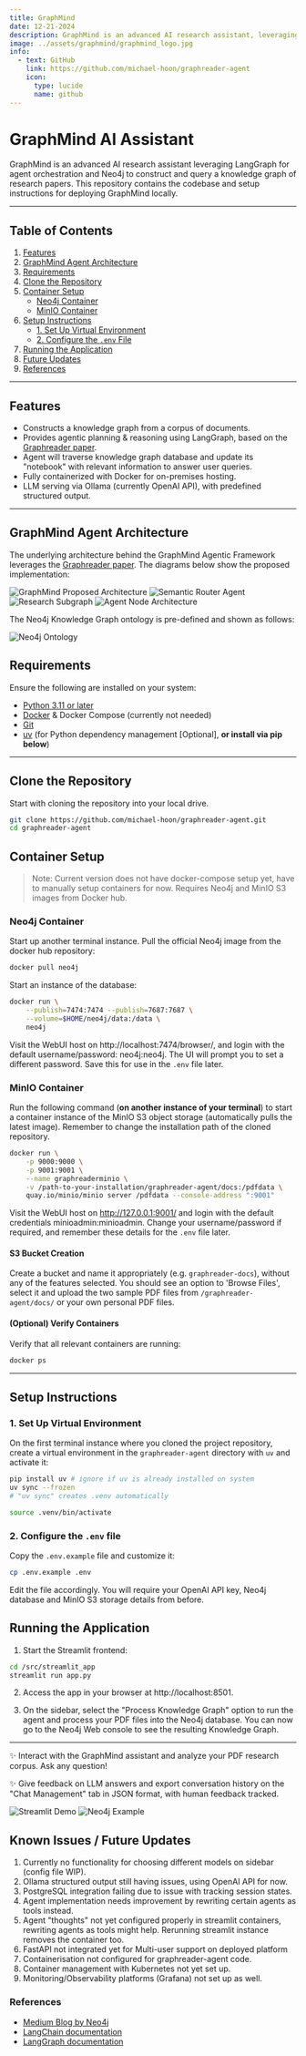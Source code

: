 ```yaml
---
title: GraphMind
date: 12-21-2024
description: GraphMind is an advanced AI research assistant, leveraging Graph Databases and Multi-agent Collaboration.
image: ../assets/graphmind/graphmind_logo.jpg
info:
  - text: GitHub
    link: https://github.com/michael-hoon/graphreader-agent
    icon:
      type: lucide
      name: github
---
```



# GraphMind AI Assistant

GraphMind is an advanced AI research assistant leveraging LangGraph for agent orchestration and Neo4j to construct and query a knowledge graph of research papers. This repository contains the codebase and setup instructions for deploying GraphMind locally.

---

## Table of Contents

1. [Features](#features)
2. [GraphMind Agent Architecture](#graphmind-agent-architecture)
3. [Requirements](#requirements)
4. [Clone the Repository](#clone-the-repository)
5. [Container Setup](#container-setup)
    - [Neo4j Container](#neo4j-container)
    - [MinIO Container](#minio-container)
6. [Setup Instructions](#setup-instructions)
    - [1. Set Up Virtual Environment](#1-set-up-virtual-environment)
    - [2. Configure the `.env` File](#2-configure-the-env-file)
7. [Running the Application](#running-the-application)
8. [Future Updates](#known-issues--future-updates)
9. [References](#references)

---

## Features

- Constructs a knowledge graph from a corpus of documents.
- Provides agentic planning & reasoning using LangGraph, based on the [Graphreader paper](https://arxiv.org/abs/2406.14550). 
- Agent will traverse knowledge graph database and update its "notebook" with relevant information to answer user queries.
- Fully containerized with Docker for on-premises hosting.
- LLM serving via Ollama (currently OpenAI API), with predefined structured output.

---

## GraphMind Agent Architecture

The underlying architecture behind the GraphMind Agentic Framework leverages the [Graphreader paper](https://arxiv.org/abs/2406.14550). The diagrams below show the proposed implementation:

<div class="image-row">
    <Image src={Architecture} alt="GraphMind Proposed Architecture" loading="lazy" decoding="async" sizes="(max-width: 1200px) 100vw, 1200px" />
    <Image src={Router} alt="Semantic Router Agent" loading="lazy" decoding="async" sizes="(max-width: 1200px) 100vw, 1200px" />
    <Image src={ResearchSubgraph} alt="Research Subgraph" loading="lazy" decoding="async" sizes="(max-width: 1200px) 100vw, 1200px" />
    <Image src={AgentNodes} alt="Agent Node Architecture" loading="lazy" decoding="async" sizes="(max-width: 1200px) 100vw, 1200px" />
</div>

The Neo4j Knowledge Graph ontology is pre-defined and shown as follows:

<div class="image-center">
    <Image src={Neo4jOntology} alt="Neo4j Ontology" loading="lazy" decoding="async" sizes="(max-width: 1200px) 100vw, 1200px" />
</div>

## Requirements

Ensure the following are installed on your system:

- [Python 3.11 or later](https://www.python.org/downloads/)
- [Docker](https://docs.docker.com/engine/install/) & Docker Compose (currently not needed)
- [Git](https://git-scm.com/downloads)
- [uv](https://docs.astral.sh/uv/getting-started/installation/#standalone-installer) (for Python dependency management [Optional], **or install via pip below**)

---

## Clone the Repository

Start with cloning the repository into your local drive.

```bash
git clone https://github.com/michael-hoon/graphreader-agent.git
cd graphreader-agent
```

## Container Setup

> Note: Current version does not have docker-compose setup yet, have to manually setup containers for now. Requires Neo4j and MinIO S3 images from Docker hub.

### Neo4j Container

Start up another terminal instance. Pull the official Neo4j image from the docker hub repository:

```bash
docker pull neo4j
```

Start an instance of the database:

```bash
docker run \
    --publish=7474:7474 --publish=7687:7687 \
    --volume=$HOME/neo4j/data:/data \
    neo4j
```

Visit the WebUI host on http://localhost:7474/browser/, and login with the default username/password: neo4j:neo4j. The UI will prompt you to set a different password. Save this for use in the `.env` file later.

### MinIO Container

Run the following command (**on another instance of your terminal**) to start a container instance of the MinIO S3 object storage (automatically pulls the latest image). Remember to change the installation path of the cloned repository. 

```bash
docker run \
    -p 9000:9000 \
    -p 9001:9001 \
    --name graphreaderminio \
    -v /path-to-your-installation/graphreader-agent/docs:/pdfdata \
    quay.io/minio/minio server /pdfdata --console-address ":9001"
```

Visit the WebUI host on http://127.0.0.1:9001/ and login with the default credentials minioadmin:minioadmin. Change your username/password if required, and remember these details for the `.env` file later. 

#### S3 Bucket Creation

Create a bucket and name it appropriately (e.g. `graphreader-docs`), without any of the features selected. You should see an option to 'Browse Files', select it and upload the two sample PDF files from `/graphreader-agent/docs/` or your own personal PDF files.

#### (Optional) Verify Containers

Verify that all relevant containers are running:

```bash
docker ps
```

---

## Setup Instructions


### 1. Set Up Virtual Environment

On the first terminal instance where you cloned the project repository, create a virtual environment in the `graphreader-agent` directory with `uv` and activate it:

```bash
pip install uv # ignore if uv is already installed on system
uv sync --frozen
# "uv sync" creates .venv automatically

source .venv/bin/activate
```

### 2. Configure the `.env` file

Copy the `.env.example` file and customize it:

```bash
cp .env.example .env
```

Edit the file accordingly. You will require your OpenAI API key, Neo4j database and MinIO S3 storage details from before.

## Running the Application

1. Start the Streamlit frontend:

```bash
cd /src/streamlit_app
streamlit run app.py
```

2. Access the app in your browser at http://localhost:8501.

3. On the sidebar, select the "Process Knowledge Graph" option to run the agent and process your PDF files into the Neo4j database. You can now go to the Neo4j Web console to see the resulting Knowledge Graph.

---

✨ Interact with the GraphMind assistant and analyze your PDF research corpus. Ask any question!

✨ Give feedback on LLM answers and export conversation history on the "Chat Management" tab in JSON format, with human feedback tracked.

<div class="image-row">
    <Image src={StreamlitDemo} alt="Streamlit Demo" loading="lazy" decoding="async" sizes="(max-width: 1200px) 100vw, 1200px" />
    <Image src={Neo4jExample} alt="Neo4j Example" loading="lazy" decoding="async" sizes="(max-width: 1200px) 100vw, 1200px" />
</div>

## Known Issues / Future Updates
 
1. Currently no functionality for choosing different models on sidebar (config file WIP).
2. Ollama structured output still having issues, using OpenAI API for now.
3. PostgreSQL integration failing due to issue with tracking session states.
4. Agent implementation needs improvement by rewriting certain agents as tools instead.
5. Agent "thoughts" not yet configured properly in streamlit containers, rewriting agents as tools might help. Rerunning streamlit instance removes the container too.
6. FastAPI not integrated yet for Multi-user support on deployed platform
7. Containerisation not configured for graphreader-agent code.
8. Container management with Kubernetes not yet set up.
9. Monitoring/Observability platforms (Grafana) not set up as well.

### References

- [Medium Blog by Neo4j](https://towardsdatascience.com/implementing-graphreader-with-neo4j-and-langgraph-e4c73826a8b7)
- [LangChain documentation](https://python.langchain.com/docs/introduction/)
- [LangGraph documentation](https://langchain-ai.github.io/langgraph/tutorials/introduction/)